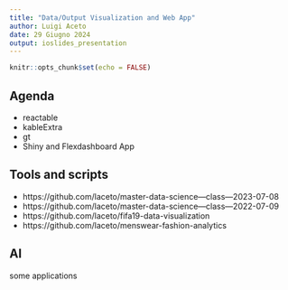 ```yaml
---
title: "Data/Output Visualization and Web App"
author: Luigi Aceto
date: 29 Giugno 2024
output: ioslides_presentation
---
```


```r
knitr::opts_chunk$set(echo = FALSE)
```


## Agenda

- reactable
- kableExtra
- gt
- Shiny and Flexdashboard App

## Tools and scripts

- https://github.com/laceto/master-data-science---class---2023-07-08
- https://github.com/laceto/master-data-science---class---2022-07-09
- https://github.com/laceto/fifa19-data-visualization
- https://github.com/laceto/menswear-fashion-analytics

## AI  

some applications


